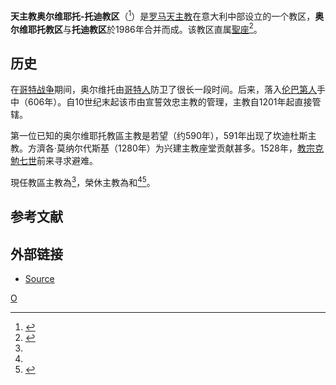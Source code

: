 {{Multiple issues|
{{Primarysources|time=2020-03-07T12:40:22+00:00}}
{{Refimprove|time=2020-03-07T12:40:22+00:00}}
}}
{{NoteTA
|1=zh-hant:克萊孟; zh-hans:克莱孟; zh-hk:克勉;
}}
{{Infobox diocese
|name = 奧爾維耶托-托迪
|jurisdiction = 教區
|local = {{lang|it|Diocesi di Orvieto-Todi}}{{it}}
|border = catholic
|location = 意大利
|province = （直屬[[聖座|聖座]]）
|leadership = 主教
|image = [[File:Duomo_di_Orvieto_facciata_16_09_06.jpg|250px]]
|caption = 主教座堂
|rite = [[羅馬禮|羅馬禮]]
|pope = {{incumbent pope}}
|ordinary = {{link-it|懷德·西吉斯蒙迪|Gualtiero Sigismondi}}
|coadjutor bishop = 
|auxiliary = 
|emeritus = {{link-de|若望·斯卡納維諾|Giovanni Scanavino}}<br />{{link-it|本篤·圖齊亞|Benedetto Tuzia}}
|map = [[File:Roman_Catholic_Diocese_of_Orvieto-Todi_in_Italy.jpg|250px]]
|map_caption = 教區管轄圖
}}
'''天主教奥尔维耶托-托迪教区'''（{{lang-it|Diocesi di Orvieto-Todi}}<ref name="Vatican20200307">{{cite press release |title=Rinunce e nomine, 07.03.2020 |url=https://press.vatican.va/content/salastampa/it/bollettino/pubblico/2020/03/07/0145/00317.html |publisher=Sala Stampa della Santa Sede |accessdate=2020-03-07 |archiveurl=https://web.archive.org/web/20200307120901/https://press.vatican.va/content/salastampa/it/bollettino/pubblico/2020/03/07/0145/00317.html |archivedate=2020-03-07 |language=it |date=2020-03-07 |dead-url=no }}</ref>）是[[罗马天主教|罗马天主教]]在意大利中部设立的一个教区，'''奥尔维耶托教区'''与'''托迪教区'''於1986年合并而成。该教区直属[[聖座|聖座]]<ref>{{Cite web |url=http://www.catholic-hierarchy.org/diocese/dorto.html |title=''Catholic Hierarchy'' page |accessdate=2009-10-10 |archive-date=2019-03-28 |archive-url=https://web.archive.org/web/20190328100054/http://www.catholic-hierarchy.org/diocese/dorto.html |dead-url=no }}</ref>。

==历史==
在[[哥特战争|哥特战争]]期间，奥尔维托由[[哥特人|哥特人]]防卫了很长一段时间。后来，落入[[伦巴第人|伦巴第人]]手中（606年）。自10世纪末起该市由宣誓效忠主教的{{clarify|领事}}管理，主教自1201年起直接管辖。

第一位已知的奥尔维耶托教區主教是若望（约590年），591年出现了坎迪杜斯主教。方濟各·莫纳尔代斯基（1280年）为兴建主教座堂贡献甚多。1528年，[[教宗克勉七世|教宗克勉七世]]前来寻求避难。

現任教區主教為{{link-it|懷德·西吉斯蒙迪|Gualtiero Sigismondi}}<ref name="Vatican20200307" />，榮休主教為{{link-de|若望·斯卡納維諾|Giovanni Scanavino}}和{{link-it|本篤·圖齊亞|Benedetto Tuzia}}<ref name="Vatican20200307" /><ref>{{cite press release |title=RINUNCE E NOMINE, 05.03.2011 |url=https://press.vatican.va/content/salastampa/it/bollettino/pubblico/2011/03/05/0135/00338.html |publisher=Sala Stampa della Santa Sede |accessdate=2020-03-07 |archiveurl=https://web.archive.org/web/20200307123543/https://press.vatican.va/content/salastampa/it/bollettino/pubblico/2011/03/05/0135/00338.html |archivedate=2020-03-07 |language=it |date=2011-03-05 |dead-url=no }}</ref>。

==参考文献==
{{reflist}}

==外部链接==
*[http://www.newadvent.org/cathen/11331c.htm Source] {{Wayback|url=http://www.newadvent.org/cathen/11331c.htm |date=20210226121124 }}

{{意大利天主教教区}}
[[Category:意大利天主教教区|O]]
